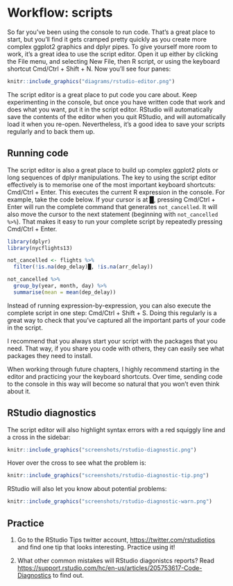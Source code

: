 # Workflow: scripts

So far you've been using the console to run code. That's a great place to start, but you'll find it gets cramped pretty quickly as you create more complex ggplot2 graphics and dplyr pipes. To give yourself more room to work, it's a great idea to use the script editor. Open it up either by clicking the File menu, and selecting New File, then R script, or using the keyboard shortcut Cmd/Ctrl + Shift + N. Now you'll see four panes:

```r
knitr::include_graphics("diagrams/rstudio-editor.png")
```

The script editor is a great place to put code you care about. Keep experimenting in the console, but once you have written code that work and does what you want, put it in the script editor. RStudio will automatically save the contents of the editor when you quit RStudio, and will automatically load it when you re-open. Nevertheless, it's a good idea to save your scripts regularly and to back them up.

## Running code

The script editor is also a great place to build up complex ggplot2 plots or long sequences of dplyr manipulations. The key to using the script editor effectively is to memorise one of the most important keyboard shortcuts: Cmd/Ctrl + Enter. This executes the current R expression in the console. For example, take the code below. If your cursor is at █, pressing Cmd/Ctrl + Enter will run the complete command that generates `not_cancelled`. It will also move the cursor to the next statement (beginning with `not_cancelled %>%`). That makes it easy to run your complete script by repeatedly pressing Cmd/Ctrl + Enter.

```r
library(dplyr)
library(nycflights13)

not_cancelled <- flights %>% 
  filter(!is.na(dep_delay)█, !is.na(arr_delay))

not_cancelled %>% 
  group_by(year, month, day) %>% 
  summarise(mean = mean(dep_delay))
```

Instead of running expression-by-expression, you can also execute the complete script in one step: Cmd/Ctrl + Shift + S. Doing this regularly is a great way to check that you've captured all the important parts of your code in the script. 

I recommend that you always start your script with the packages that you need. That way, if you share you code with others, they can easily see what packages they need to install.

When working through future chapters, I highly recommend starting in the editor and practicing your the keyboard shortcuts. Over time, sending code to the console in this way will become so natural that you won't even think about it.

## RStudio diagnostics

The script editor will also highlight syntax errors with a red squiggly line and a cross in the sidebar:

```r
knitr::include_graphics("screenshots/rstudio-diagnostic.png")
```

Hover over the cross to see what the problem is:

```r
knitr::include_graphics("screenshots/rstudio-diagnostic-tip.png")
```

RStudio will also let you know about potential problems:

```r
knitr::include_graphics("screenshots/rstudio-diagnostic-warn.png")
```

## Practice

1.  Go to the RStudio Tips twitter account, <https://twitter.com/rstudiotips>
    and find one tip that looks interesting. Practice using it!

1.  What other common mistakes will RStudio diagonistcs reports?  Read
    <https://support.rstudio.com/hc/en-us/articles/205753617-Code-Diagnostics> to 
    find out.
    
